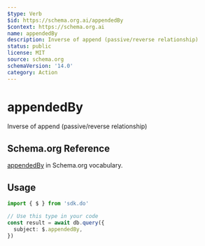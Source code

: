 ```yaml
---
$type: Verb
$id: https://schema.org.ai/appendedBy
$context: https://schema.org.ai
name: appendedBy
description: Inverse of append (passive/reverse relationship)
status: public
license: MIT
source: schema.org
schemaVersion: '14.0'
category: Action
---
```


# appendedBy

Inverse of append (passive/reverse relationship)

## Schema.org Reference

[appendedBy](https://schema.org/AppendAction) in Schema.org vocabulary.

## Usage

```typescript
import { $ } from 'sdk.do'

// Use this type in your code
const result = await db.query({
  subject: $.appendedBy,
})
```
